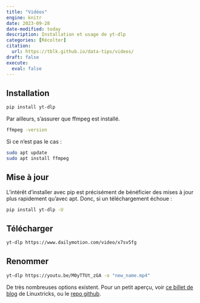 ```yaml
---
title: "Vidéos"
engine: knitr
date: 2023-09-28
date-modified: today
description: Installation et usage de yt-dlp
categories: [Récolter]
citation: 
  url: https://tblk.github.io/data-tips/videos/ 
draft: false
execute: 
  eval: false
---
```


## Installation

```bash
pip install yt-dlp
```

Par ailleurs, s'assurer que ffmpeg est installé.

```bash
ffmpeg -version
```

Si ce n'est pas le cas :

```bash
sudo apt update
sudo apt install ffmpeg
```

## Mise à jour

L'intérêt d'installer avec pip est précisément de bénéficier des mises à jour plus rapidement qu'avec apt. Donc, si un téléchargement échoue :

```bash
pip install yt-dlp -U
```

## Télécharger

```bash
yt-dlp https://www.dailymotion.com/video/x7sv5fg
```

## Renommer

```bash
yt-dlp https://youtu.be/M0yTTUt_zGA -o "new_name.mp4"
```


De très nombreuses options existent. Pour un petit aperçu, voir [ce billet de blog](https://www.linuxtricks.fr/wiki/yt-dlp-telecharger-des-videos-sur-internet-youtube-dl) de Linuxtricks, ou le [repo github](https://github.com/yt-dlp/yt-dlp).
